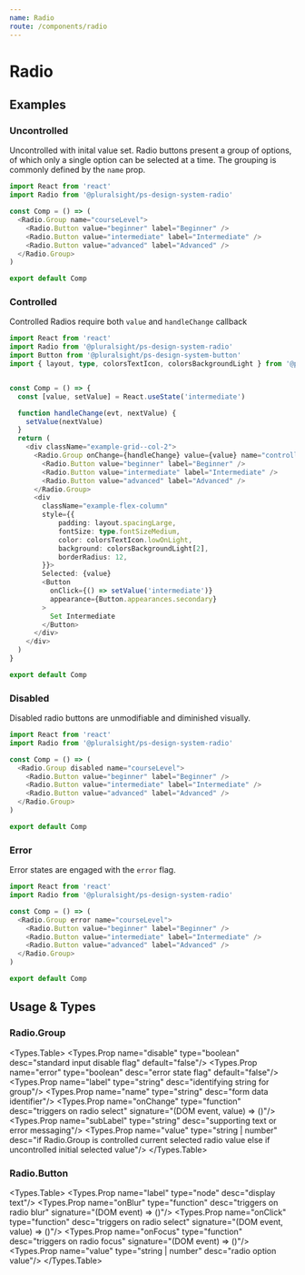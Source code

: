 ```yaml
---
name: Radio
route: /components/radio
---
```



# Radio

## Examples

### Uncontrolled
Uncontrolled with inital value set. Radio buttons present a group of options, of which only a single option can be selected at a time. The grouping is commonly defined by the ```name``` prop.
```typescript
import React from 'react'
import Radio from '@pluralsight/ps-design-system-radio'

const Comp = () => (
  <Radio.Group name="courseLevel">
    <Radio.Button value="beginner" label="Beginner" />
    <Radio.Button value="intermediate" label="Intermediate" />
    <Radio.Button value="advanced" label="Advanced" />
  </Radio.Group>
)

export default Comp

```

### Controlled
Controlled Radios require both ```value``` and ```handleChange``` callback
```typescript
import React from 'react'
import Radio from '@pluralsight/ps-design-system-radio'
import Button from '@pluralsight/ps-design-system-button'
import { layout, type, colorsTextIcon, colorsBackgroundLight } from '@pluralsight/ps-design-system-core'


const Comp = () => {
  const [value, setValue] = React.useState('intermediate')

  function handleChange(evt, nextValue) {
    setValue(nextValue)
  }
  return (
    <div className="example-grid--col-2">
      <Radio.Group onChange={handleChange} value={value} name="controlled">
        <Radio.Button value="beginner" label="Beginner" />
        <Radio.Button value="intermediate" label="Intermediate" />
        <Radio.Button value="advanced" label="Advanced" />
      </Radio.Group>
      <div 
        className="example-flex-column"
        style={{
            padding: layout.spacingLarge,
            fontSize: type.fontSizeMedium,
            color: colorsTextIcon.lowOnLight,
            background: colorsBackgroundLight[2],
            borderRadius: 12,
        }}>
        Selected: {value}
        <Button
          onClick={() => setValue('intermediate')}
          appearance={Button.appearances.secondary}
        >
          Set Intermediate
        </Button>
      </div>
    </div>
  )
}

export default Comp

```

### Disabled
Disabled radio buttons are unmodifiable and diminished visually.
```typescript
import React from 'react'
import Radio from '@pluralsight/ps-design-system-radio'

const Comp = () => (
  <Radio.Group disabled name="courseLevel">
    <Radio.Button value="beginner" label="Beginner" />
    <Radio.Button value="intermediate" label="Intermediate" />
    <Radio.Button value="advanced" label="Advanced" />
  </Radio.Group>
)

export default Comp

```

### Error
Error states are engaged with the ```error``` flag.
```typescript
import React from 'react'
import Radio from '@pluralsight/ps-design-system-radio'

const Comp = () => (
  <Radio.Group error name="courseLevel">
    <Radio.Button value="beginner" label="Beginner" />
    <Radio.Button value="intermediate" label="Intermediate" />
    <Radio.Button value="advanced" label="Advanced" />
  </Radio.Group>
)

export default Comp

```

## Usage & Types

<Usage install="npm install @pluralsight/ps-design-system-radio"
  import="import Avatar from '@pluralsight/ps-design-system-radio'"
  packageName="radio"
  />

### Radio.Group
<Types.Table>
  <Types.Prop name="disable" type="boolean" desc="standard input disable flag" default="false"/>
  <Types.Prop name="error" type="boolean" desc="error state flag" default="false"/>
  <Types.Prop name="label" type="string" desc="identifying string for group"/>
  <Types.Prop name="name" type="string" desc="form data identifier"/>
  <Types.Prop name="onChange" type="function" desc="triggers on radio select" signature="(DOM event, value) => ()"/>
  <Types.Prop name="subLabel" type="string" desc="supporting text or error messaging"/>
  <Types.Prop name="value" type="string | number" desc="if Radio.Group is controlled current selected radio value else if uncontrolled initial selected value"/>
</Types.Table>

### Radio.Button

<Types.Table>
  <Types.Prop name="label" type="node" desc="display text"/>
  <Types.Prop name="onBlur" type="function" desc="triggers on radio blur" signature="(DOM event) => ()"/>
  <Types.Prop name="onClick" type="function" desc="triggers on radio select" signature="(DOM event, value) => ()"/>
  <Types.Prop name="onFocus" type="function" desc="triggers on radio focus" signature="(DOM event) => ()"/>
  <Types.Prop name="value" type="string | number" desc="radio option value"/>
</Types.Table>